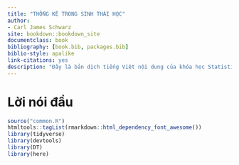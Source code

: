 ```yaml
--- 
title: "THỐNG KÊ TRONG SINH THÁI HỌC"
author: 
- Carl James Schwarz
site: bookdown::bookdown_site
documentclass: book
bibliography: [book.bib, packages.bib]
biblio-style: apalike
link-citations: yes
description: "Đây là bản dịch tiếng Việt nội dung của khóa học Statistics for ecologists từ trường đại học Simon Fraster University và được viết bởi giáo sư Carl James Schwarz. Từ sau khi giáo sư Carl James Schwarz nghỉ hữu thì nội dung gốc của khóa học này đã được gỡ khỏi trang web của trường đại học Simon Fraster University. Nhóm dịch giả đã được quyền chấp thuận từ giáo sư Carl James Schwarz để dịch cuốn sách này sử dụng cho mục đích giáo dục. Bất kì hình thức sao chép, phân phối nào sử dụng cho mục đích thương mại đều vi phạm quyền tác giả."
---
```


# Lời nói đầu {-}

```r
source("common.R")
htmltools::tagList(rmarkdown::html_dependency_font_awesome())
library(tidyverse)
library(devtools)
library(DT)
library(here)
```




